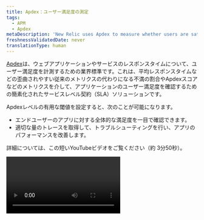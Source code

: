 ```yaml
---
title: Apdex：ユーザー満足度の測定
tags:
  - APM
  - Apdex
metaDescription: 'New Relic uses Apdex to measure whether users are satisfied, tolerating, or dissatisfied with your app''s response time.'
freshnessValidatedDate: never
translationType: human
---
```


[Apdex](https://www.apdex.org/)は、ウェブアプリケーションやサービスのレスポンスタイムについて、ユーザー満足度を計測するための業界標準です。これは、平均レスポンスタイムなどの歪曲されやすい従来のメトリクスの代わりになる不満の割合やApdexスコアなどのメトリクスを介して、アプリケーションのユーザー満足度を確認するための簡素化されたサービスレベル契約（SLA）ソリューションです。

Apdexレベルの有用な閾値を設定すると、次のことが可能になります。

* エンドユーザーのアプリに対する全体的な満足度を一目で確認できます。
* 適切な量のトレースを取得して、トラブルシューティングを行い、アプリのパフォーマンスを改善します。

<TechTileGrid>
  <TechTile name="Go agent" icon="logo-go" to="https://one.newrelic.com/nr1-core?state=985d4005-ba90-a8c7-1da1-2af34539b03b" />

  <TechTile name="Java agent" icon="logo-java" to="https://one.newrelic.com/nr1-core?state=80d18bcb-4919-1fcb-2b77-9406838eb916" />

  <TechTile name=".NET agent" icon="logo-dotnet" to="https://one.newrelic.com/nr1-core?state=30e93090-6dfa-6b70-8e75-472f54414355" />

  <TechTile name="Node.js agent" icon="logo-nodejs" to="https://one.newrelic.com/marketplace/install-data-source?state=be2e62fa-cc3b-c428-27c4-8d662c9e80a1" />

  <TechTile name="PHP agent" icon="logo-php" to="https://one.newrelic.com/nr1-core?state=aa633b41-72d4-009c-3abf-55dcf64894fe" />

  <TechTile name="Python agent" icon="logo-python" to="https://one.newrelic.com/nr1-core?state=20fda75b-58fb-a92a-f9e1-7b052035c6e8" />

  <TechTile name="Ruby agent" icon="logo-ruby" to="https://one.newrelic.com/nr1-core?state=d69143ab-605c-579b-25bf-cc6e5fee5b80" />
</TechTileGrid>

詳細については、この短いYouTubeビデオをご覧ください（約 3分50秒）。

<Video id="VqOLmXxpkTw" type="youtube" />

##

## Apdexの使用方法 [#what-is]

Apdexスコアは、全リクエストについて満足のいくリクエスト件数と許容可能なリクエスト件数の比率です。満足のいくリクエストはすべて1つのリクエストとしてカウントされ、許容可能なリクエストはすべて満足したリクエストの半分としてカウントされます。

Apdexスコアは0～1の値を取り、0が最悪のスコアとなります（レスポンスタイムの100%が不満だった場合）。また、1が最高のスコアとなります（レスポンスタイムの100%が満足だった場合）。

<DNT>
  **Example Apdex score:**
</DNT>

ホストが2分間で200件のリクエストを処理する場合。Apdex閾値T = 0.5秒（500ミリ秒）とします。この値は、ユーザーが自由に選択できます。

* 170件のリクエストが500ミリ秒以内に処理されたので、「満足」と分類されます。
* 20件のリクエストは500ミリ秒～2秒の間（2000ミリ秒）で処理されたので、「許容可能」と分類されます。
* 残りの10件は適切に処理されなかったか、処理時間が2秒を超過したため、「不満」と分類されます。

結果のApdexスコアは0.9：`(170 + (20/2))/200 = 0.9`。

<Callout variant="important">
  Apdeスコアの計算に使用した式は、高スループットアプリ用のものです。お使いのアプリのスループットが100 RPM未満の場合、安定したスコアを判別するのに十分なデータが収集されません。これにより、Apdexアラート条件の動作が想定外になる場合があります。
</Callout>

## Apdexカウント

Apdexは3つの応答数を追跡します。

* <DNT>**Satisfied:**</DNT> レスポンスタイムがT以下である
* <DNT>**Tolerating:**</DNT> レスポンスタイムがTを超過し、4T以下である。この例では、4 x 1.2 = 4.8秒が最大許容レスポンスタイムになります
* <DNT>**Frustrated:**</DNT> レスポンスタイムが4Tより大きいか、リクエストがサーバーサイドエラーを返す。[エラー率が高い](/docs/apm/applications-menu/error-analytics/introduction-error-analytics)場合は、平均レスポンスタイムが許容範囲であっても、Apdexスコアが低くなることがあります

設定ファイルの`apdex_f`値は、アプリケーションサーバーのApdex T値の4倍です。例えば、この閾値は、[トランザクショントレース](/docs/traces/configuring-transaction-traces)で役に立ちます。詳細については、New Relicエージェントの[設定ファイルドキュメント](/docs/agents/manage-apm-agents/configuration/configure-agent)をご覧ください。

時間の計算値は、アプリのT設定に応じて変わります。以下は、T = 1.2秒の例です。

<table>
  <thead>
    <tr>
      <th>
        <DNT>
          **Level**
        </DNT>
      </th>

      <th>
        <DNT>
          **Multiplier**
        </DNT>
      </th>

      <th>
        <DNT>
          **Time (T Example = 1.2)**
        </DNT>
      </th>
    </tr>
  </thead>

  <tbody>
    <tr>
      <td>
        満足
      </td>

      <td>
        T以下
      </td>

      <td>
        &lt;= 1.2秒
      </td>
    </tr>

    <tr>
      <td>
        許容可能
      </td>

      <td>
        &gt;T、&lt;= 4T
      </td>

      <td>
        1.2 ～ 4.8秒
      </td>
    </tr>

    <tr>
      <td>
        不満
      </td>

      <td>
        &gt; 4T
      </td>

      <td>
        4.8秒を超える
      </td>
    </tr>
  </tbody>
</table>

Apdexレベルを定義した後は、New Relicのいずれかの[リソースを使用して、望ましくない顧客体験を示す変更点](/docs/apm/new-relic-apm/apdex/view-your-apdex-score)を特定して、トラブルシューティングを行ってください。

以下の項目に対して、複数のApdex T値を定義することができます。

<table>
  <thead>
    <tr>
      <th style={{ width: "200px" }}>
        Apdexによる測定
      </th>

      <th>
        コメント
      </th>
    </tr>
  </thead>

  <tbody>
    <tr>
      <td>
        APMアプリケーション
      </td>

      <td>
        APMはこれらのアプリのパフォーマンスをモニターします。その[Apdex設定を定義する](/docs/apm/new-relic-apm/apdex/change-your-apdex-settings)には、APM UIを使用します。<DNT>**Apdex**</DNT>は[APM Summary](/docs/apm/applications-menu/monitoring/apm-overview-page)ページにあります。
      </td>
    </tr>

    <tr>
      <td>
        Browserアプリケーション
      </td>

      <td>
        ブラウザは、これらのアプリのエンドユーザー体験をモニターします。Apdexを使用してユーザーをモニターする代わりに、[Core Web Vitals](/docs/journey-performance/guide-to-monitoring-core-web-vitals)をお勧めします。
      </td>
    </tr>

    <tr>
      <td>
        キートランザクション
      </td>

      <td>
        モニターすることを選んだ、[御社の事業にとって重要なトランザクション](/docs/apm/transactions/key-transactions/introduction-key-transactions)になります。<DNT>**Key transactions**</DNT>ページで[キートランザクションのApdex設定を定義](/docs/apm/transactions/key-transactions/create-update-key-transactions)できます。

        <Callout variant="important">
          キートランザクションのApdex設定によって、アプリのT値が上書きされます。詳細は、「[キートランザクションApdex](/docs/apm/transactions/key-transactions/create-update-key-transactions#apdex)」をご覧ください。
        </Callout>
      </td>
    </tr>
  </tbody>
</table>

## Apdexアラート [#apdex-alerts]

Apdexの[アラート条件を設定する](/docs/alerts/create-alert/create-alert-condition/alert-conditions)こともできます。Apdexスコアが定義した[閾値](/docs/alerts/new-relic-alerts/configuring-alert-policies/define-thresholds-trigger-alert)を超えると、New Relicは通知メカニズム（チャネル）にアラートを送信します。

## エラーページ [#error]

`500: Application Error`などのサーバーサイドエラーを返すすべてのリクエストは返信速度に関係なくストレスになる応答です。Apdexを使用してエラーの影響を視覚化してからNew Relicの組み込みの[エラー解析](/docs/apm/applications-menu/error-analytics/introduction-error-analytics)ツールと[エラープロファイル](/docs/apm/applications-menu/error-analytics/apm-error-profiles-troubleshoot-trends)ツールを使用して、エラーを識別して解決できます。

## 不満の割合 [#dissatisfaction]

<DNT>**dissatisfaction percentage**</DNT>とは、あるトランザクションが原因で、アプリケーションのユーザーが体験した不満の合計件数の割合です。

<DNT>
  **Example Apdex dissatisfaction calculation:**
</DNT>

不満（トランザクション） + 許容可能（トランザクション）/2

不満（アプリケーション） + 許容可能（アプリケーション）/2

[不満の割合を視覚化](/docs/apm/new-relic-apm/apdex/view-your-apdex-score#apdex-dissat)するには、最も不満の割合が高いトランザクションから順に並べ替えします。

トランザクションが常に苛立たしいほど遅くても、滅多に訪問されるアプリケーションでない場合、アプリケーション全体の不満の割合に与える影響はほとんどありません。逆に、トランザクションは高速であってもスループットが高い場合は、それがアプリケーションのトラフィックの大部分を占めるために、アプリケーションの不満の割合に大きな影響を与えることがあります。

## Apdex可視化のカスタマイズ [#insights]

クエリビルダーを使用して、Apdexの可視化方法をカスタマイズします。

* Apdexデータを分析して共有する[ダッシュボードを作成します](/docs/query-your-data/explore-query-data/query-builder/introduction-query-builder)。
* NRQLクエリで[Apdexデータを分析します](/docs/insights/new-relic-insights/using-new-relic-query-language/nrql-reference#func-apdex)。

## Apdex設定の変更

アプリケーションごとにApdex T値を定義できます。また、[キートランザクション](/docs/apm/transactions/key-transactions/introduction-key-transactions)の個々のApdex T閾値も定義できます。

Apdex測定が重要である理由の概要と、アプリケーションに適した閾値を知る方法については、この短いYouTubeビデオ（約 3分40秒）をご覧ください。

<Video id="RoLIBfEpYZg" type="youtube" />

<CollapserGroup>
  <Collapser className="freq-link" id="apm-apdex" title="APM Apdex設定の変更">
    データをアクティブにレポートしているアプリのApdex閾値のみ変更できます。たとえば、アプリの1つがレポートしていない場合、そのApdex設定オプションは表示されません。

    アプリケーションサーバーのデフォルトのApdex T閾値は0.5秒です。ウェブトランザクションのデフォルトのアプリケーションサーバーの閾値を変更するには：

    1. <DNT>**[one.newrelic.com &gt; All capabilities](https://one.newrelic.com/all-capabilities) &gt; (select an app) &gt; Settings &gt; Application &gt; Application settings**</DNT>に移動します。
    2. <DNT>**Application server**</DNT>セクションから、このアプリケーションの<DNT>**Apdex T**</DNT>値（秒）を設定します。
    3. <DNT>**Save application settings**</DNT>を選択します。

    Apdex設定を変更すると、[APM <DNT>**Summary**</DNT>ページ](/docs/apm/applications-menu/monitoring/apm-overview-page)のメインチャートに黒い縦棒が表示されます。
  </Collapser>
</CollapserGroup>